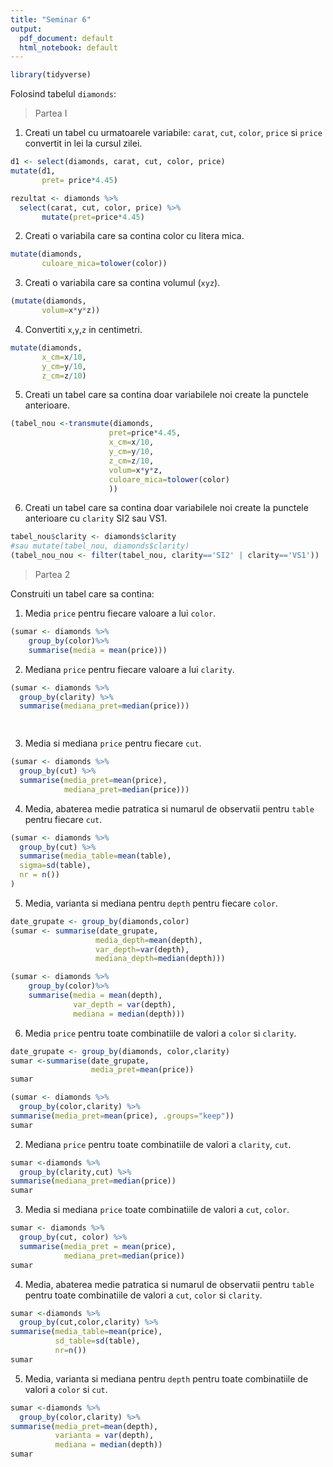 ```yaml
---
title: "Seminar 6"
output:
  pdf_document: default
  html_notebook: default
---
```

```r
library(tidyverse)
```
Folosind tabelul `diamonds`:

>Partea I

1. Creati un tabel cu urmatoarele variabile: `carat`, `cut`, `color`, `price` si `price` convertit in lei la cursul zilei.
```r
d1 <- select(diamonds, carat, cut, color, price)
mutate(d1, 
       pret= price*4.45)
```

```r
rezultat <- diamonds %>%
  select(carat, cut, color, price) %>%
       mutate(pret=price*4.45)
```


2. Creati o variabila care sa contina color cu litera mica.
```r
mutate(diamonds,
       culoare_mica=tolower(color))
```
3. Creati o variabila care sa contina volumul (`xyz`).

```r
(mutate(diamonds,
       volum=x*y*z))
```
4. Convertiti `x`,`y`,`z` in centimetri.
```r
mutate(diamonds,
       x_cm=x/10,
       y_cm=y/10,
       z_cm=z/10)
```
5. Creati un tabel care sa contina doar variabilele noi create la punctele anterioare.
```r
(tabel_nou <-transmute(diamonds,
                      pret=price*4.45,
                      x_cm=x/10,
                      y_cm=y/10,
                      z_cm=z/10,
                      volum=x*y*z,
                      culoare_mica=tolower(color)
                      ))
```
6. Creati un tabel care sa contina doar variabilele noi create la punctele anterioare cu `clarity` SI2 sau VS1.
```r
tabel_nou$clarity <- diamonds$clarity
#sau mutate(tabel_nou, diamonds$clarity)
(tabel_nou_nou <- filter(tabel_nou, clarity=='SI2' | clarity=='VS1'))
```

>Partea 2

Construiti un tabel care sa contina:

1. Media `price` pentru fiecare valoare a lui `color`.

```r
(sumar <- diamonds %>%
    group_by(color)%>%
    summarise(media = mean(price))) 
```
2. Mediana `price` pentru fiecare valoare a lui `clarity`.
```r
(sumar <- diamonds %>%
  group_by(clarity) %>%
  summarise(mediana_pret=median(price)))

  
```
3. Media si mediana `price` pentru fiecare `cut`.
```r
(sumar <- diamonds %>%
  group_by(cut) %>%
  summarise(media_pret=mean(price),
            mediana_pret=median(price)))

```
4. Media, abaterea medie patratica si numarul de observatii pentru `table` pentru fiecare `cut`.
```r
(sumar <- diamonds %>%
  group_by(cut) %>%
  summarise(media_table=mean(table),
  sigma=sd(table),
  nr = n())
)
```
5. Media, varianta si mediana pentru `depth` pentru fiecare `color`.
```r
date_grupate <- group_by(diamonds,color)
(sumar <- summarise(date_grupate,
                   media_depth=mean(depth),
                   var_depth=var(depth),
                   mediana_depth=median(depth)))

(sumar <- diamonds %>%
    group_by(color)%>%
    summarise(media = mean(depth),
              var_depth = var(depth),
              mediana = median(depth)))
```
6. Media `price` pentru toate combinatiile de valori a `color` si `clarity`.
```r
date_grupate <- group_by(diamonds, color,clarity)
sumar <-summarise(date_grupate,
                  media_pret=mean(price))
sumar

```
```r
(sumar <- diamonds %>%
  group_by(color,clarity) %>%
summarise(media_pret=mean(price), .groups="keep"))
sumar
```

2. Mediana `price` pentru toate combinatiile de valori a `clarity`, `cut`.
```r
sumar <-diamonds %>%
  group_by(clarity,cut) %>%
summarise(mediana_pret=median(price))
sumar
```
3. Media si mediana `price` toate combinatiile de valori a `cut`, `color`.
```r
sumar <- diamonds %>%
  group_by(cut, color) %>%
  summarise(media_pret = mean(price),
            mediana_pret=median(price))
sumar
```
4. Media, abaterea medie patratica si numarul de observatii pentru `table` pentru toate combinatiile de valori a `cut`, `color` si `clarity`.
```r
sumar <-diamonds %>%
  group_by(cut,color,clarity) %>%
summarise(media_table=mean(price),
          sd_table=sd(table),
          nr=n())
sumar
```
5. Media, varianta si mediana pentru `depth` pentru toate combinatiile de valori a `color` si `cut`.
```r
sumar <-diamonds %>%
  group_by(color,clarity) %>%
summarise(media_pret=mean(depth),
          varianta = var(depth),
          mediana = median(depth))
sumar
```

